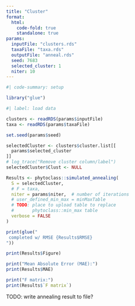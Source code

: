 ```yaml
---
title: "Cluster"
format:
  html:
    code-fold: true
    standalone: true
params:
  inputFile: "clusters.rds"
  taxaFile: "taxa.rds"
  outputFile: "anneal.rds"
  seed: 7683
  selected_cluster: 1
  niter: 10
---
```


```R
#| code-summary: setup

library("glue")
```

```R
#| label: load data

clusters <- readRDS(params$inputFile)
taxa <- readRDS(params$taxaFile)
```

```R
set.seed(params$seed)

selectedCluster <- clusters$cluster.list[[
  params$selected_cluster
]]
# log_trace("Remove cluster column/label")
selectedCluster$Clust <- NULL

Results <- phytoclass::simulated_annealing(
  S = selectedCluster,
  # F = taxa,
  niter = params$niter,  # number of iterations
  # user_defined_min_max = minMaxTable
  # TODO: place to upload table to replace
  #       phytoclass::min_max table
  verbose = FALSE
)

print(glue("
 completed w/ RMSE {Results$RMSE}
"))

print(Results$Figure)

print("Mean Absolute Error (MAE):")
print(Results$MAE)

print("F matrix:")
print(Results$`F matrix`)

```

TODO: write annealing result to file?
